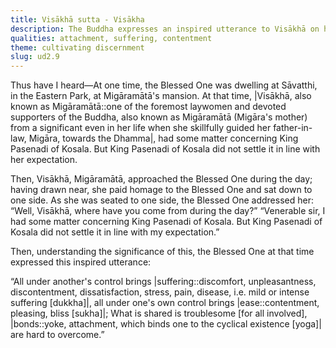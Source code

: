 ```yaml
---
title: Visākhā sutta - Visākha
description: The Buddha expresses an inspired utterance to Visākhā on how all under another's control brings suffering.
qualities: attachment, suffering, contentment
theme: cultivating discernment
slug: ud2.9
---
```


Thus have I heard—At one time, the Blessed One was dwelling at Sāvatthi, in the Eastern Park, at Migāramātā's mansion. At that time, |Visākhā, also known as Migāramātā::one of the foremost laywomen and devoted supporters of the Buddha, also known as Migāramātā (Migāra's mother) from a significant even in her life when she skillfully guided her father-in-law, Migāra, towards the Dhamma|, had some matter concerning King Pasenadi of Kosala. But King Pasenadi of Kosala did not settle it in line with her expectation.

Then, Visākhā, Migāramātā, approached the Blessed One during the day; having drawn near, she paid homage to the Blessed One and sat down to one side. As she was seated to one side, the Blessed One addressed her: “Well, Visākhā, where have you come from during the day?” “Venerable sir, I had some matter concerning King Pasenadi of Kosala. But King Pasenadi of Kosala did not settle it in line with my expectation.”

Then, understanding the significance of this, the Blessed One at that time expressed this inspired utterance:

“All under another's control brings |suffering::discomfort, unpleasantness, discontentment, dissatisfaction, stress, pain, disease, i.e. mild or intense suffering [dukkha]|,
all under one's own control brings |ease::contentment, pleasing, bliss [sukha]|;
What is shared is troublesome [for all involved],
|bonds::yoke, attachment, which binds one to the cyclical existence [yoga]| are hard to overcome.”